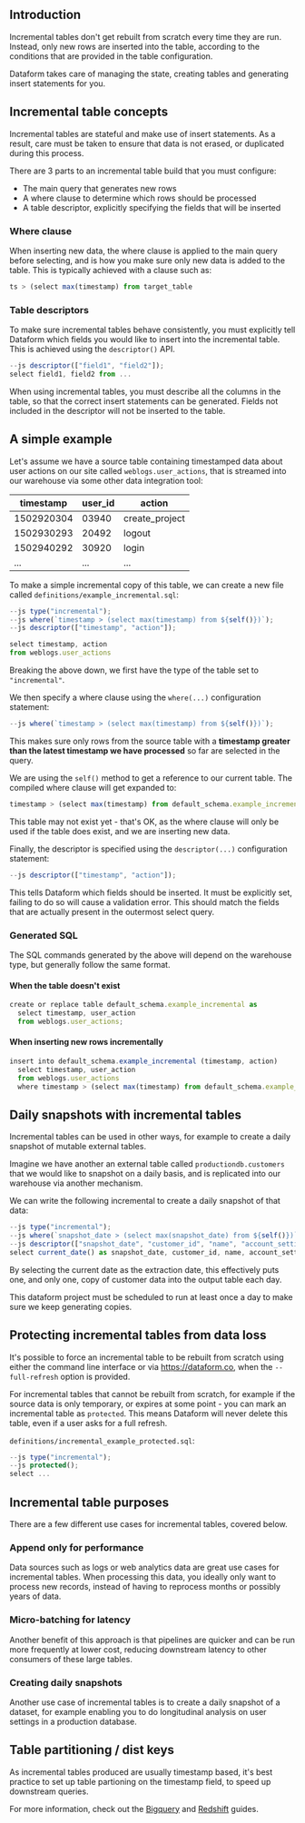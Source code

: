 

## Introduction

Incremental tables don't get rebuilt from scratch every time they are run. Instead, only new rows are inserted into the table, according to the conditions that are provided in the table configuration.

Dataform takes care of managing the state, creating tables and generating insert statements for you.

## Incremental table concepts

Incremental tables are stateful and make use of insert statements. As a result, care must be taken to ensure that data is not erased, or duplicated during this process.

There are 3 parts to an incremental table build that you must configure:
- The main query that generates new rows
- A where clause to determine which rows should be processed
- A table descriptor, explicitly specifying the fields that will be inserted

### Where clause

When inserting new data, the where clause is applied to the main query before selecting, and is how you make sure only new data is added to the table. This is typically achieved with a clause such as:

```js
ts > (select max(timestamp) from target_table
```

### Table descriptors

To make sure incremental tables behave consistently, you must explicitly tell Dataform which fields you would like to insert into the incremental table. This is achieved using the `descriptor()` API.

```js
--js descriptor(["field1", "field2"]);
select field1, field2 from ...
```

<div className="bp3-callout bp3-icon-info-sign bp3-intent-warning" markdown="1">
When using incremental tables, you must describe all the columns in the table, so that the correct insert statements can be generated. Fields not included in the descriptor will not be inserted to the table.
</div>

## A simple example

Let's assume we have a source table containing timestamped data about user actions on our site called `weblogs.user_actions`, that is streamed into our warehouse via some other data integration tool:

<table className="bp3-html-table bp3-html-table-striped .modifier" style={{ width: "100%" }}>
  <thead>
    <tr>
      <th>timestamp</th>
      <th>user_id</th>
      <th>action</th>
    </tr>
  </thead>
  <tbody>
    <tr>
      <td>1502920304</td>
      <td>03940</td>
      <td>create_project</td>
    </tr>
    <tr>
      <td>1502930293</td>
      <td>20492</td>
      <td>logout</td>
    </tr>
    <tr>
      <td>1502940292</td>
      <td>30920</td>
      <td>login</td>
    </tr>
    <tr>
      <td>...</td>
      <td>...</td>
      <td>...</td>
    </tr>
  </tbody>
</table>

To make a simple incremental copy of this table, we can create a new file called `definitions/example_incremental.sql`:

```js
--js type("incremental");
--js where(`timestamp > (select max(timestamp) from ${self()})`);
--js descriptor(["timestamp", "action"]);

select timestamp, action
from weblogs.user_actions
```

Breaking the above down, we first have the type of the table set to `"incremental"`.

We then specify a where clause using the `where(...)` configuration statement:

```js
--js where(`timestamp > (select max(timestamp) from ${self()})`);
```

This makes sure only rows from the source table with a <b>timestamp greater than the latest timestamp we have processed</b> so far are selected in the query.

We are using the `self()` method to get a reference to our current table. The compiled where clause will get expanded to:

```js
timestamp > (select max(timestamp) from default_schema.example_incremental)
```

This table may not exist yet - that's OK, as the where clause will only be used if the table does exist, and we are inserting new data.

Finally, the descriptor is specified using the `descriptor(...)` configuration statement:

```js
--js descriptor(["timestamp", "action"]);
```

This tells Dataform which fields should be inserted. It must be explicitly set, failing to do so will cause a validation error. This should match the fields that are actually present in the outermost select query.

### Generated SQL

The SQL commands generated by the above will depend on the warehouse type, but generally follow the same format.

#### When the table doesn't exist

```js
create or replace table default_schema.example_incremental as
  select timestamp, user_action
  from weblogs.user_actions;
```

#### When inserting new rows incrementally

```js
insert into default_schema.example_incremental (timestamp, action)
  select timestamp, user_action
  from weblogs.user_actions
  where timestamp > (select max(timestamp) from default_schema.example_incremental)
```

## Daily snapshots with incremental tables

Incremental tables can be used in other ways, for example to create a daily snapshot of mutable external tables.

Imagine we have another an external table called `productiondb.customers` that we would like to snapshot on a daily basis, and is replicated into our warehouse via another mechanism.

We can write the following incremental to create a daily snapshot of that data:

```js
--js type("incremental");
--js where(`snapshot_date > (select max(snapshot_date) from ${self()})`);
--js descriptor(["snapshot_date", "customer_id", "name", "account_settings", ...]);
select current_date() as snapshot_date, customer_id, name, account_settings from productiondb.customers;
```

By selecting the current date as the extraction date, this effectively puts one, and only one, copy of customer data into the output table each day.

This dataform project must be scheduled to run at least once a day to make sure we keep generating copies.

## Protecting incremental tables from data loss

It's possible to force an incremental table to be rebuilt from scratch using either the command line interface or via https://dataform.co, when the `--full-refresh` option is provided.

For incremental tables that cannot be rebuilt from scratch, for example if the source data is only temporary, or expires at some point - you can mark an incremental table as `protected`. This means Dataform will never delete this table, even if a user asks for a full refresh.

`definitions/incremental_example_protected.sql`:

```js
--js type("incremental");
--js protected();
select ...
```

## Incremental table purposes

There are a few different use cases for incremental tables, covered below.

### Append only for performance

Data sources such as logs or web analytics data are great use cases for incremental tables. When processing this data, you ideally only want to process new records, instead of having to reprocess months or possibly years of data.

### Micro-batching for latency

Another benefit of this approach is that pipelines are quicker and can be run more frequently at lower cost, reducing downstream latency to other consumers of these large tables.

### Creating daily snapshots

Another use case of incremental tables is to create a daily snapshot of a dataset, for example enabling you to do longitudinal analysis on user settings in a production database.


## Table partitioning / dist keys

As incremental tables produced are usually timestamp based, it's best practice to set up table partioning on the timestamp field, to speed up downstream queries.

For more information, check out the [Bigquery](/guides/warehouses/bigquery) and [Redshift](/guides/warehouses/redshift) guides.

